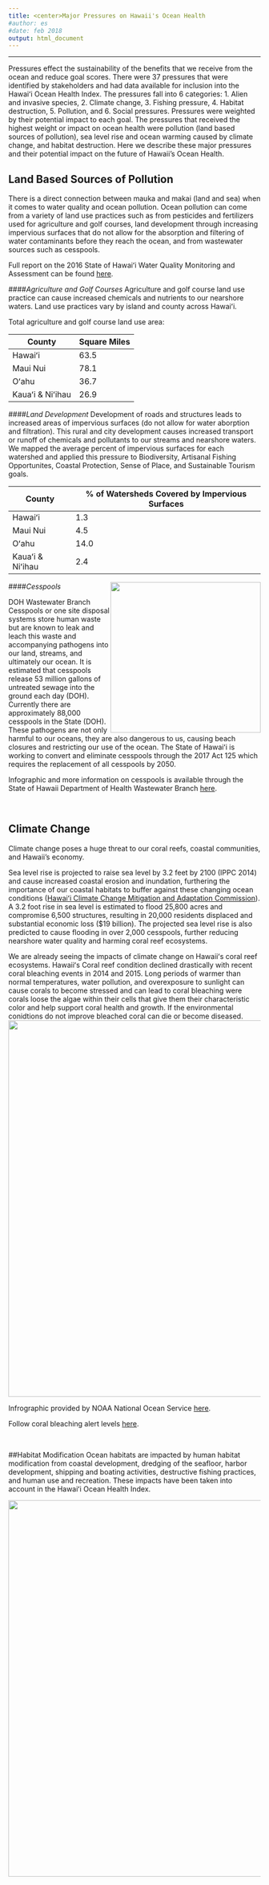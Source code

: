 ```yaml
---
title: <center>Major Pressures on Hawaii's Ocean Health
#author: es
#date: feb 2018
output: html_document
---
```


----
Pressures effect the sustainability of the benefits that we receive from the ocean and reduce goal scores. There were 37 pressures that were identified by stakeholders and had data available for inclusion into the Hawaiʻi Ocean Health Index. The pressures fall into 6 categories: 1. Alien and invasive species, 2. Climate change, 3. Fishing pressure, 4. Habitat destruction, 5. Pollution, and 6. Social pressures. Pressures were weighted by their potential impact to each goal. The pressures that received the highest weight or impact on ocean health were pollution (land based sources of pollution), sea level rise and ocean warming caused by climate change, and habitat destruction. Here we describe these major pressures and their potential impact on the future of Hawaii's Ocean Health.


## Land Based Sources of Pollution
There is a direct connection between mauka and makai (land and sea) when it comes to water quality and ocean pollution. Ocean pollution can come from a variety of land use practices such as from pesticides and fertilizers used for agriculture and golf courses, land development through increasing impervious surfaces that do not allow for the absorption and filtering of water contaminants before they reach the ocean, and from wastewater sources such as cesspools. 

Full report on the 2016 State of Hawaiʻi Water Quality Monitoring and Assessment can be found [here]( https://health.hawaii.gov/cwb/files/2013/05/Draft-2016-State-of-Hawaii-Water-Quality-Monitoring-and-Assessment-Report.pdf).

####*Agriculture and Golf Courses* 
Agriculture and golf course land use practice can cause increased chemicals and nutrients to our nearshore waters. Land use practices vary by island and county across Hawaiʻi.

Total agriculture and golf course land use area:

| County |  Square Miles |
| ---- |  ---- |
|Hawaiʻi | 63.5 |
|Maui Nui | 78.1 |
|Oʻahu | 36.7 |
|Kauaʻi & Niʻihau  | 26.9 |


####*Land Development*
Development of roads and structures leads to increased areas of impervious surfaces (do not allow for water aborption and filtration). This rural and city development causes increased transport or runoff of chemicals and pollutants to our streams and nearshore waters. We mapped the average percent of impervious surfaces for each watershed and applied this pressure to Biodiversity, Artisanal Fishing Opportunites, Coastal Protection, Sense of Place, and Sustainable Tourism goals.

| County  | % of Watersheds Covered by Impervious Surfaces  |
| ---- |  ---- |
| Hawaiʻi |   1.3 |
| Maui Nui  |  4.5 |
|Oʻahu  |   14.0  |
|Kauaʻi & Niʻihau |  2.4 |

####*Cesspools*
<div style="float: right"> 
<img src="images/cesspools.jpg" width="300px"></div>DOH Wastewater Branch
Cesspools or one site disposal systems store human waste but are known to leak and leach this waste and accompanying pathogens into our land, streams, and ultimately our ocean. It is estimated that cesspools release 53 million gallons of untreated sewage into the ground each day (DOH). Currently there are approximately 88,000 cesspools in the State (DOH). These pathogens are not only harmful to our oceans, they are also dangerous to us, causing beach closures and restricting our use of the ocean. The State of Hawaiʻi is working to convert and eliminate cesspools through the 2017 Act 125 which requires the replacement of all cesspools by 2050. 

Infographic and more information on cesspools is available through the State of Hawaii Department of Health Wastewater Branch [here](http://health.hawaii.gov/wastewater/cesspools/).


<br>

## Climate Change
Climate change poses a huge threat to our coral reefs, coastal communities, and Hawaii's economy. 




Sea level rise is projected to raise sea level by 3.2 feet by 2100 (IPPC 2014) and cause increased coastal erosion and inundation, furthering the importance of our coastal habitats to buffer against these changing ocean conditions ([Hawaiʻi Climate Change Mitigation and Adaptation Commission](https://climateadaptation.hawaii.gov/wp-content/uploads/2017/12/SLR-Report_Dec2017.pdf)). A 3.2 foot rise in sea level is estimated to flood 25,800 acres and compromise 6,500 structures, resulting in 20,000 residents displaced and substantial economic loss ($19 billion). The projected sea level rise is also predicted to cause flooding in over 2,000 cesspools, further reducing nearshore water quality and harming coral reef ecosystems. 




We are already seeing the impacts of climate change on Hawaiiʻs coral reef ecosystems. Hawaiiʻs Coral reef condition declined drastically with recent coral bleaching events in 2014 and 2015. Long periods of warmer than normal temperatures, water pollution, and overexposure to sunlight can cause corals to become stressed and can lead to coral bleaching were corals loose the algae within their cells that give them their characteristic color and help support coral health and growth. If the environmental conidtions do not improve bleached coral can die or become diseased.
<div style="float: center"> 
<img src="images/coralbleaching_NOAA.pdf" width="750px"></div>
Infrographic provided by NOAA National Ocean Service [here](https://oceanservice.noaa.gov/facts/coral_bleach.html).

Follow coral bleaching alert levels [here](https://coralreefwatch.noaa.gov/vs/gauges/hawaii.php).

<br>

##Habitat Modification
Ocean habitats are impacted by human habitat modification from coastal development, dredging of the seafloor, harbor development, shipping and boating activities, destructive fishing practices, and human use and recreation. These impacts have been taken into account in the Hawaiʻi Ocean Health Index.

<img src="images/HABITAT_DESTRUCTION_15J_KM.pdf" width="750px"></div>

